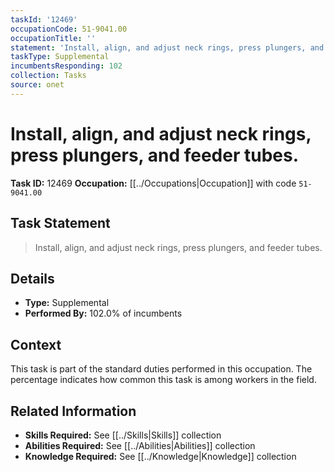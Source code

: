 ```yaml
---
taskId: '12469'
occupationCode: 51-9041.00
occupationTitle: ''
statement: 'Install, align, and adjust neck rings, press plungers, and feeder tubes.'
taskType: Supplemental
incumbentsResponding: 102
collection: Tasks
source: onet
---
```

# Install, align, and adjust neck rings, press plungers, and feeder tubes.

**Task ID:** 12469
**Occupation:** [[../Occupations|Occupation]] with code `51-9041.00`

## Task Statement

> Install, align, and adjust neck rings, press plungers, and feeder tubes.

## Details

- **Type:** Supplemental
- **Performed By:** 102.0% of incumbents

## Context

This task is part of the standard duties performed in this occupation. The percentage indicates how common this task is among workers in the field.

## Related Information

- **Skills Required:** See [[../Skills|Skills]] collection
- **Abilities Required:** See [[../Abilities|Abilities]] collection
- **Knowledge Required:** See [[../Knowledge|Knowledge]] collection
